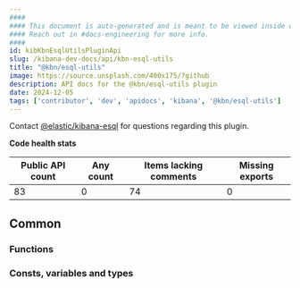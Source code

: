 ```yaml
---
####
#### This document is auto-generated and is meant to be viewed inside our experimental, new docs system.
#### Reach out in #docs-engineering for more info.
####
id: kibKbnEsqlUtilsPluginApi
slug: /kibana-dev-docs/api/kbn-esql-utils
title: "@kbn/esql-utils"
image: https://source.unsplash.com/400x175/?github
description: API docs for the @kbn/esql-utils plugin
date: 2024-12-05
tags: ['contributor', 'dev', 'apidocs', 'kibana', '@kbn/esql-utils']
---
```




Contact [@elastic/kibana-esql](https://github.com/orgs/elastic/teams/kibana-esql) for questions regarding this plugin.

**Code health stats**

| Public API count  | Any count | Items lacking comments | Missing exports |
|-------------------|-----------|------------------------|-----------------|
| 83 | 0 | 74 | 0 |

## Common

### Functions
<DocDefinitionList data={kbnEsqlUtilsObj.common.functions}/>

### Consts, variables and types
<DocDefinitionList data={kbnEsqlUtilsObj.common.misc}/>

